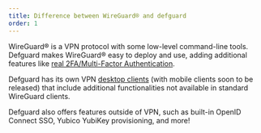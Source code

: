```yaml
---
title: Difference between WireGuard® and defguard
order: 1
---
```

WireGuard® is a VPN protocol with some low-level command-line tools.
Defguard makes WireGuard® easy to deploy and use, adding additional features like
<a href="https://docs.defguard.net/admin-and-features/wireguard/multi-factor-authentication-mfa-2fa" target="_blank">real 2FA/Multi-Factor Authentication</a>.

Defguard has its own VPN <a href="/client" target="_blank">desktop clients</a> (with mobile clients soon to be released) that include additional functionalities not available in standard WireGuard clients.

Defguard also offers features outside of VPN, such as built-in OpenID Connect SSO, Yubico YubiKey provisioning, and more!
